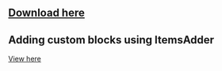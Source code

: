 
## [Download here](https://www.spigotmc.org/resources/ouroboros-mines.72325/)

## Adding custom blocks using ItemsAdder


[View here](https://github.com/Th3Shadowbroker/OuroborosMines/wiki/Configuration#adding-custom-blocks-using-itemsadder)